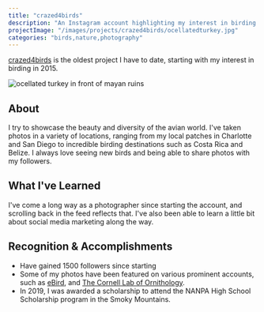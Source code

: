 ```yaml
---
title: "crazed4birds"
description: "An Instagram account highlighting my interest in birding and nature photography."
projectImage: "/images/projects/crazed4birds/ocellatedturkey.jpg"
categories: "birds,nature,photography"
---
```


[crazed4birds](https://www.instagram.com/crazed4birds/) is the oldest
project I have to date, starting with my interest in birding in 2015.

<Image
  priority
  height={720}
  width={1080}
  alt="ocellated turkey in front of mayan ruins"
  src="/images/projects/crazed4birds/ocellatedturkey.jpg"
/>

## About

I try to showcase the beauty and diversity of the avian world. I've taken photos
in a variety of locations, ranging from my local patches in Charlotte and San Diego
to incredible birding destinations such as Costa Rica and Belize. I always love
seeing new birds and being able to share photos with my followers.

## What I've Learned

I've come a long way as a photographer since starting the account, and scrolling
back in the feed reflects that. I've also been able to learn a little bit about
social media marketing along the way.

## Recognition & Accomplishments

- Have gained 1500 followers since starting
- Some of my photos have been featured on various prominent accounts, such as
  [eBird](https://www.instagram.com/p/B1mexbRgakK/), and
  [The Cornell Lab of Ornithology](https://www.instagram.com/p/Cdix3GhMYer/?utm_source=ig_web_copy_link).
- In 2019, I was awarded a scholarship to attend the NANPA High School
  Scholarship program in the Smoky Mountains.
